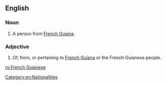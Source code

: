 ==English==

===Noun===
{{en-noun}}

# A person from [[French Guiana]].

===Adjective===
{{en-adj|-}}

# Of, from, or pertaining to [[French Guiana]] or the French Guianese people.

[[Category:en:Nationalities]]

[[ro:French Guianese]]